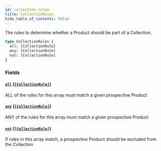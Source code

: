 ```yaml
---
id: collection-rules
title: CollectionRules
hide_table_of_contents: false
---
```



The rules to determine whether a Product should be part of a Collection.

```graphql
type CollectionRules {
  all: [CollectionRule]
  any: [CollectionRule]
  not: [CollectionRule]
}
```


### Fields

#### [`all`](#) ([`[CollectionRule]`](/demand/api/graphql-admin/reference/objects/collection-rule))

ALL of the rules for this array must match a given prospective Product


#### [`any`](#) ([`[CollectionRule]`](/demand/api/graphql-admin/reference/objects/collection-rule))

ANY of the rules for this array must match a given prospective Product


#### [`not`](#) ([`[CollectionRule]`](/demand/api/graphql-admin/reference/objects/collection-rule))

If rules in this array match, a prospective Product should be excluded from the Collection




